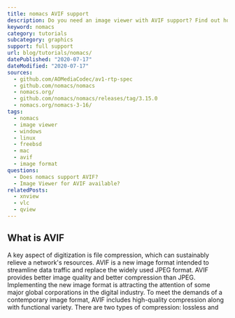 ```yaml
---
title: nomacs AVIF support
description: Do you need an image viewer with AVIF support? Find out how you can open AVIF images in nomacs.
keyword: nomacs
category: tutorials
subcategory: graphics
support: full support
url: blog/tutorials/nomacs/
datePublished: "2020-07-17"
dateModified: "2020-07-17"
sources:
  - github.com/AOMediaCodec/av1-rtp-spec
  - github.com/nomacs/nomacs
  - nomacs.org/
  - github.com/nomacs/nomacs/releases/tag/3.15.0
  - nomacs.org/nomacs-3-16/
tags:
  - nomacs
  - image viewer
  - windows
  - linux
  - freebsd
  - mac
  - avif
  - image format
questions:
  - Does nomacs support AVIF?
  - Image Viewer for AVIF available?
relatedPosts:
  - xnview
  - vlc
  - qview
---
```


## What is AVIF

A key aspect of digitization is file compression, which can sustainably relieve a network's resources. AVIF is a new image format intended to streamline data traffic and replace the widely used JPEG format. AVIF provides better image quality and better compression than JPEG. Implementing the new image format is attracting the attention of some major global corporations in the digital industry. To meet the demands of a contemporary image format, AVIF includes high-quality compression along with functional variety. There are two types of compression: lossless and lossy. Alpha channels, like other image and graphic formats, store additional information regarding transparent image areas. Transparency data can be used to release objects used as interfaces, collages, or company logos, for example. Additionally, AVIF supports extended color spaces (Wide Color Gamut, WCG) and functions like graininess, color undersampling, and HDR (High Dynamic Range).

## What is nomacs

Nomacs is an open-source image viewer that supports a variety of platforms. It is capable of displaying all standard image formats, including RAW and PSD images. A significant feature of Nomacs is the semi-transparent widgets that display additional information, such as thumbnails, metadata, and histograms. The program can browse photos in zip files or MS Office files extracted to a directory. You can display metadata associated with the image, as well as add notes to the picture. In addition, a thumbnail preview of the current folder is provided, as well as a panel that can be used to switch between folders. It is possible to apply a file filter to a directory so that only images whose filenames contain a specific string or match a regular expression will be displayed. By activating the cache, you can switch between images instantly. The Nomacs program includes methods for adjusting brightness, contrast, saturation, hue, gamma, and exposure of images. The program consists of a pseudo-color function that enables false color images to be generated. Nomacs is unique in its capability to synchronize multiple instances. Using this feature, you can easily compare photos by zooming or panning at precisely the same position or overlaying them with different opacities.

## nomacs supports AVIF

Nomacs has added AVIF support to their latest 3.16 release. Open any image with the viewer as you normally would.
